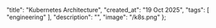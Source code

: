   "title": "Kubernetes Architecture",
  "created_at": "19 Oct 2025",
  "tags": [
    "engineering"
  ],
  "description": "",
  "image": "/k8s.png"
};


